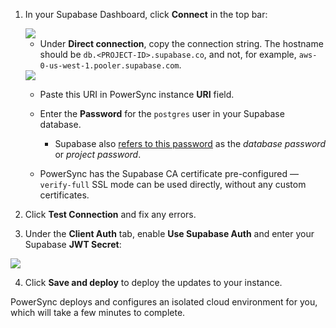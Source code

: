 1. In your Supabase Dashboard, click **Connect** in the top bar:
  
   <Frame>
     <img src="/images/installation/supabase-connect-database.png" />
   </Frame>

   * Under **Direct connection**, copy the connection string. The hostname should be `db.<PROJECT-ID>.supabase.co`, and not, for example, `aws-0-us-west-1.pooler.supabase.com`.
  
   <Frame>
     <img src="/images/installation/supabase-connection-string.png" />
   </Frame>

   * Paste this URI in PowerSync instance **URI** field.

   * Enter the **Password** for the `postgres` user in your Supabase database.

     * Supabase also [refers to this password](https://supabase.com/docs/guides/database/managing-passwords) as the *database password* or *project password*.

   * PowerSync has the Supabase CA certificate pre-configured — `verify-full` SSL mode can be used directly, without any custom certificates.

2. Click **Test Connection** and fix any errors.

3. Under the **Client Auth** tab, enable **Use Supabase Auth** and enter your Supabase **JWT Secret**:
  
  <Frame caption="PowerSync uses the secret to verify Supabase's JWTs">
    <img src="/images/authentication/use-supabase-auth.png" />
  </Frame>

4. Click **Save and deploy** to deploy the updates to your instance.

PowerSync deploys and configures an isolated cloud environment for you, which will take a few minutes to complete.
